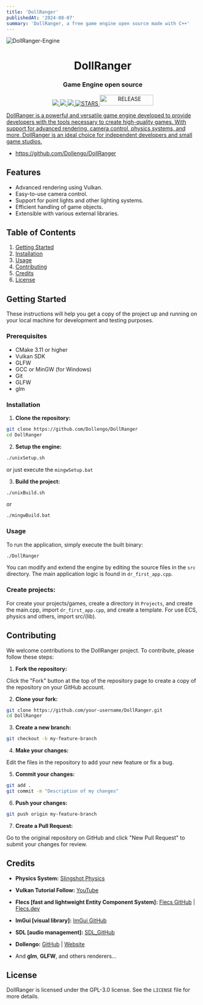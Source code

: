 ```yaml
---
title: 'DollRanger'
publishedAt: '2024-08-07'
summary: 'DollRanger, a free game engine open source made with C++'
---
```


![DollRanger-Engine](https://github.com/user-attachments/assets/322ed0ff-bcff-41fd-9827-fb73b5458c1c)

<h1 align="center">DollRanger</h1>
<h3 align="center">Game Engine open source</h3>

<p align='center'>
 <a href="https://ko-fi.com/dollengo">
    <img src="https://img.shields.io/badge/sponsor-30363D?style=for-the-badge&logo=GitHub-Sponsors&logoColor=#white" />
  <a href="https://cmake.org">
   <img src="https://img.shields.io/badge/CMake-%23008FBA.svg?style=for-the-badge&logo=cmake&logoColor=white" ?>
  <a href="https://cplusplus.com">
   <img src="https://img.shields.io/badge/c++-%2300599C.svg?style=for-the-badge&logo=c%2B%2B&logoColor=white" ?>
  <a href="#">
  <img alt="STARS" src="https://img.shields.io/github/stars/dollengo/dollranger?style=for-the-badge">
<a href="#">
  <img alt="RELEASE" src="https://img.shields.io/badge/RELEASE-v1.0.0-blue?style=flat-square&logoColor=white" style="width: 140px; height: 28px;">

DollRanger is a powerful and versatile game engine developed to provide developers with the tools necessary to create high-quality games. With support for advanced rendering, camera control, physics systems, and more, DollRanger is an ideal choice for independent developers and small game studios.

- https://github.com/Dollengo/DollRanger

## Features

- Advanced rendering using Vulkan.
- Easy-to-use camera control.
- Support for point lights and other lighting systems.
- Efficient handling of game objects.
- Extensible with various external libraries.

## Table of Contents

1. [Getting Started](#getting-started)
2. [Installation](#installation)
3. [Usage](#usage)
4. [Contributing](#contributing)
5. [Credits](#credits)
6. [License](#license)

## Getting Started

These instructions will help you get a copy of the project up and running on your local machine for development and testing purposes.

### Prerequisites

- CMake 3.11 or higher
- Vulkan SDK
- GLFW
- GCC or MinGW (for Windows)
- Git
- GLFW
- glm

### Installation

1. **Clone the repository:**

```bash
git clone https://github.com/Dollengo/DollRanger
cd DollRanger
```

2. **Setup the engine:**

```bash
./unixSetup.sh
```
or just execute the `mingwSetup.bat`

3. **Build the project:**

```bash
./unixBuild.sh
```
or
```bat
./mingwBuild.bat
```

### Usage

To run the application, simply execute the built binary:

```bash
./DollRanger
```

You can modify and extend the engine by editing the source files in the `src` directory. The main application logic is found in `dr_first_app.cpp`.

### Create projects:

For create your projects/games, create a directory in `Projects`, and create the main.cpp, import `dr_first_app.cpp`, and create a template. For use ECS, physics and others, import src/(lib).

## Contributing

We welcome contributions to the DollRanger project. To contribute, please follow these steps:

1. **Fork the repository:**

Click the "Fork" button at the top of the repository page to create a copy of the repository on your GitHub account.

2. **Clone your fork:**

```bash
git clone https://github.com/your-username/DollRanger.git
cd DollRanger
```

3. **Create a new branch:**

```bash
git checkout -b my-feature-branch
```

4. **Make your changes:**

Edit the files in the repository to add your new feature or fix a bug.

5. **Commit your changes:**

```bash
git add .
git commit -m "Description of my changes"
```

6. **Push your changes:**

```bash
git push origin my-feature-branch
```

7. **Create a Pull Request:**

Go to the original repository on GitHub and click "New Pull Request" to submit your changes for review.

## Credits

- **Physics System:** [Slingshot Physics](https://github.com/Slingshot-Physics/slingshot-community)
- **Vulkan Tutorial Follow:** [YouTube](https://youtu.be/Y9U9IE0gVHA?si=tkCGbDV9H_3cLwis)
- **Flecs [fast and lightweight Entity Component System]:** [Flecs GitHub](https://github.com/SanderMertens/flecs) | [Flecs.dev](https://www.flecs.dev/)
- **ImGui [visual library]:** [ImGui GitHub](https://github.com/ocornut/imgui)
- **SDL [audio management]:** [SDL_GitHub](https://github.com/libsdl-org/SDL)
- **Dollengo:** [GitHub](https://github.com/dollengo) | [Website](https://dollengo.vercel.app)

- And **glm**, **GLFW**, and others renderers...

## License

DollRanger is licensed under the GPL-3.0 license. See the `LICENSE` file for more details.